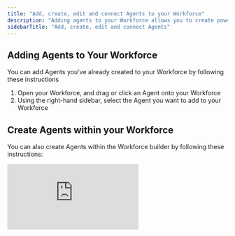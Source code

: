 ```yaml
---
title: "Add, create, edit and connect Agents to your Workforce"
description: "Adding agents to your Workforce allows you to create powerful multi-agent systems where specialized AI agents work together to accomplish complex tasks. "
sidebarTitle: "Add, create, edit and connect Agents"
---
```


## Adding Agents to Your Workforce

You can add Agents you've already created to your Workforce by following these instructions

1. Open your Workforce, and drag or click an Agent onto your Workforce
2. Using the right-hand sidebar, select the Agent you want to add to your Workforce

## Create Agents within your Workforce

You can also create Agents within the Workforce builder by following these instructions:

<div style={{ width:"100%",position:"relative",paddingTop:"56.25%" }}>
<iframe src="https://app.supademo.com/embed/cmb4jv9bp2c84ppkp6qe4p412" frameBorder="0" title="How to create Agents from the Workforce builder in Relevance AI" allow="clipboard-write" webkitallowfullscreen="true" mozallowfullscreen="true" allowfullscreen style={{ position:"absolute",top:0,left:0,width:"100%",height:"100%",border:"3px solid #5E43CE",borderRadius:"10px" }} />

</div>

1. Open your Workforce, and drag or click an Agent onto your Workforce
2. Then, when the right-hand sidebar opens, click 'Create new agent'
3. You should then be able to name, describe and change the icon of your Agent
4. Afterwards, you can change your Agent's Prompt, add Tools, and access all sections of your Agent aside from the ones mentioned below from the Workforce builder\!

<Warning>
  You cannot edit your Agent's triggers from the Workforce builder, as Workforce's have their own Triggers. You also cannot access your Agent's Advanced Settings.
</Warning>

## Edit Agents within your Workforce

You can also edit your Agents by clicking on them within the Workforce.

<div style={{ width:"100%",position:"relative",paddingTop:"56.25%" }}>
<iframe src="https://app.supademo.com/embed/cmb4kb3vz2ca6ppkpuvhwcpo1" frameBorder="0" title="How to edit Agents in the Workforce builder in Relevance AI" allow="clipboard-write" webkitallowfullscreen="true" mozallowfullscreen="true" allowfullscreen style={{ position:"absolute",top:0,left:0,width:"100%",height:"100%",border:"3px solid #5E43CE",borderRadius:"10px" }} />

</div>

1. First, click on the Agent you want to edit
2. Then, the right-hand sidebar should open, allowing you to make any edits you need
3. After you've made an edit, you will need to save your Agent before continuing to make edits to other parts of your Workforce

<Warning>
  When you edit an Agent from the Workforce builder, it changes the settings for that Agent everywhere. We do not have Workforce-specific Agent settings.
</Warning>

## Connect Agents in your Workforce together

Once you've added two or more Agents to your Workforce, you can connect them together by following these instructions:

1. Click and drag from one Agent to create a connection line to another Agent
2. When connecting Agents, you'll be prompted to select a connection type:

- **Decide when to use**: The Agent makes its own decision on whether to talk to another Agent
- **Next step**: An Agent will always hand over what it was doing to the next Agent, regardless of its finished state

3. After creating a connection, click on the connecting line to configure edge settings
   - For '**Decide when to use**' connections:
     - Complete the "When to call this agent" box with natural language instructions
     - Set approval mode (auto run, approval required, or let agent decide)
     - Configure max auto runs as a guardrail
     - Choose between 'always start a new task' or 'always continue with one task'
   - For '**Next step**' connections:
     - Choose between 'always start a new task' or 'always continue with one task'
4. Click the 'Save' button to save your configuration

## Connection type

When connecting Agents, you can configure how they communicate with each other:

### Decide when to use

Use natural language to explain how the Agent should behave. The Agent will follow your instructions but will escalate if it needs help or clarification.

- **Communication Settings**: Explain in natural language when this Agent should be called. For example, if a manager Agent is delegating to another Agent, explain the logic for when to delegate to that specific Agent.
- **Approval mode**:
  - **Auto run**: The Agent will complete the task without approval
  - **Approval required**: The Agent will draft the task but ask for approval before completing
  - **Let Agent decide**: The Agent will complete the task if confident, otherwise will ask for approval
  - **Max auto runs**: Set a limit on the number of times the Agent auto runs

### Next step

This setting forces one Agent to pass the task to another Agent. The handover must happen regardless of the first Agent's state.

## Best Practices for Adding Agents

1. **Define Clear Roles**
   - Give each Agent a specific role and responsibility within your workforce
   - Avoid overlapping responsibilities that could cause confusion
2. **Create Logical Workflows**
   - Arrange Agents in a way that follows a natural progression of tasks
   - Consider the information flow between Agents when designing your workforce
3. **Use Descriptive Connection Instructions**
   - When using "Decide when to use" connections, provide clear, detailed instructions about when to delegate
   - Include specific criteria or conditions that should trigger the handover
4. **Test Incrementally**
   - Add and test Agents one at a time to ensure each connection works as expected
   - Use the Task View to monitor how Agents interact with each other
5. **Set Appropriate Approval Levels**
   - For critical tasks, use "Approval required" to maintain human oversight
   - For routine tasks, consider "Auto run" to maximize efficiency

## Monitoring Your Multi-Agent Workforce

After adding Agents to your Workforce:

1. Go to the 'Task' view to see your Workforce in action
2. Here you can trigger your Workforce via manual messages/conversation
3. Monitor when specific Agents need approvals
4. Observe how Agents communicate and hand off tasks to each other

## Troubleshooting

<AccordionGroup>
  <Accordion title="Agents aren't communicating as expected">
    Check the connection settings between Agents and ensure the instructions are clear and specific.
  </Accordion>
  <Accordion title="Workflow stops unexpectedly">
    Check if an Agent is waiting for approval in the Task View.
  </Accordion>
  <Accordion title="Agent makes incorrect decisions about when to delegate">
    Refine the natural language instructions in the "When to call this agent" field.
  </Accordion>
</AccordionGroup>